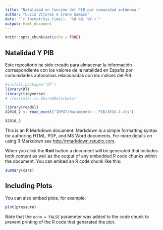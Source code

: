 ```yaml
---
title: "Natalidad en función del PIB por comunidad autónoma."
author: "Lucía Vítores e Irene Gamazo"
date: "`r format(Sys.time(), '%d %B, %Y')`"
output: html_document
---
```


```r
knitr::opts_chunk$set(echo = TRUE)
```

## Natalidad Y PIB
Este repositorio ha sido creado para almacenar la información correspondiente con los valores de la natalidad en España por comunidades autónomas relacionadas con los índices del PIB.

```r
#install.packages('DT')
library(DT)
library(tidyverse)
# crosstalk::is.SharedData(data)
```


```r
library(readxl)
X2016_2 <- read_excel("INPUT/Nacimiento - PIB/2016.2.xls")
```




```r
X2016_2
```




This is an R Markdown document. Markdown is a simple formatting syntax for authoring HTML, PDF, and MS Word documents. For more details on using R Markdown see <http://rmarkdown.rstudio.com>.

When you click the **Knit** button a document will be generated that includes both content as well as the output of any embedded R code chunks within the document. You can embed an R code chunk like this:

```r
summary(cars)
```

## Including Plots

You can also embed plots, for example:

```r
plot(pressure)
```

Note that the `echo = FALSE` parameter was added to the code chunk to prevent printing of the R code that generated the plot.


